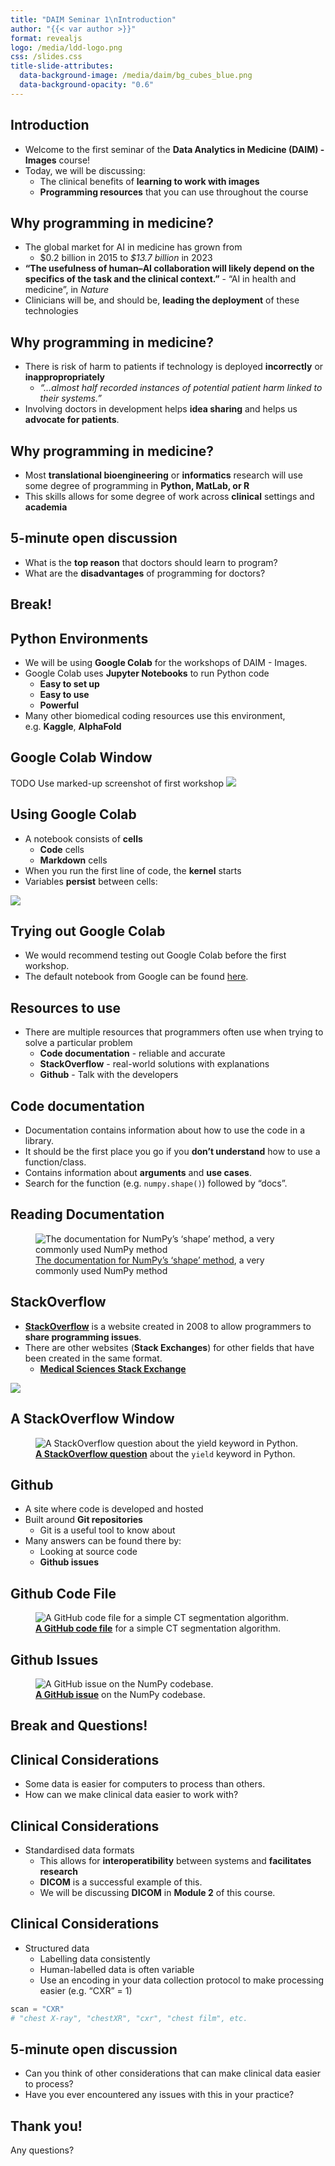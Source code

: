 ```yaml
---
title: "DAIM Seminar 1\nIntroduction"
author: "{{< var author >}}"
format: revealjs
logo: /media/ldd-logo.png
css: /slides.css
title-slide-attributes: 
  data-background-image: /media/daim/bg_cubes_blue.png
  data-background-opacity: "0.6"
---
```


## Introduction {background-image="/media/daim/bg_cubes_blue_right.png" background-opacity="0.6"}

* Welcome to the first seminar of the **Data Analytics in Medicine (DAIM) - Images** course!
* Today, we will be discussing:
    * The clinical benefits of **learning to work with images**
    * **Programming resources** that you can use throughout the course

## Why programming in medicine? {background-image="/media/daim/bg_cubes_blue_right.png" background-opacity="0.6"}

<!--
References 
https://www.pharmiweb.com/press-release/2024-04-24/ai-in-medicine-market-set-for-accelerated-growth-forecasting-usd-1568-billion-value-by-2033
https://www.ncbi.nlm.nih.gov/pmc/articles/PMC7577280/#bib0630
https://www.nature.com/articles/s41591-021-01614-0
-->
* The global market for AI in medicine has grown from 
    * $0.2 billion in 2015 to *$13.7 billion* in 2023
* **"The usefulness of human–AI collaboration will likely depend on the specifics of the task and the clinical context."** - "AI in health and medicine", in *Nature*
* Clinicians will be, and should be, **leading the deployment** of these technologies

## Why programming in medicine? {background-image="/media/daim/bg_cubes_blue_right.png" background-opacity="0.6"}

<!--
References
https://www.bbc.co.uk/news/articles/c4nn0vl2e78o#:~:text=almost%20half%20recorded%20instances%20of,IT%20issues%2C%20across%2031%20trusts
-->
* There is risk of harm to patients if technology is deployed **incorrectly** or **inappropropriately**
    * *"...almost half recorded instances of potential patient harm linked to their systems."*
* Involving doctors in development helps **idea sharing** and helps us **advocate for patients**.

## Why programming in medicine?  {background-image="/media/bundle-of-wires.jpg" background-opacity="0.4"}

* Most **translational bioengineering** or **informatics** research will use some degree of programming in **Python, MatLab, or R**
* This skills allows for some degree of work across **clinical** settings and **academia**

## 5-minute open discussion {background-image="/media/daim/question1.png" background-opacity="0.4"}

* What is the **top reason** that doctors should learn to program?
* What are the **disadvantages** of programming for doctors?

## Break! {background-image="/media/daim/coffee1.png" background-opacity="0.6" text-align=center}

## Python Environments {background-image="/media/daim/bg_cubes_blue_right.png" background-opacity="0.6"}

* We will be using **Google Colab** for the workshops of DAIM - Images.
* Google Colab uses **Jupyter Notebooks** to run Python code
    * **Easy to set up**
    * **Easy to use**
    * **Powerful**
* Many other biomedical coding resources use this environment, e.g. **Kaggle**, **AlphaFold**

## Google Colab Window

TODO Use marked-up screenshot of first workshop
![](/media/daim/colab_cells.png)

## Using Google Colab

* A notebook consists of **cells**
    * **Code** cells
    * **Markdown** cells
* When you run the first line of code, the **kernel** starts
* Variables **persist** between cells:

![](/media/daim/colab_cells.png)

## Trying out Google Colab {background-image="/media/daim/bg_cubes_blue_right.png" background-opacity="0.6"}

* We would recommend testing out Google Colab before the first workshop.
* The default notebook from Google can be found [here](https://colab.research.google.com/).

## Resources to use  {background-image="/media/daim/bg_cubes_blue_right.png" background-opacity="0.6"}

* There are multiple resources that programmers often use when trying to solve a particular problem
    * **Code documentation** - reliable and accurate
    * **StackOverflow** - real-world solutions with explanations
    * **Github** - Talk with the developers

## Code documentation {background-image="/media/daim/bg_cubes_blue_right.png" background-opacity="0.6"}

* Documentation contains information about how to use the code in a library.
* It should be the first place you go if you **don't understand** how to use a function/class.
* Contains information about **arguments** and **use cases**.
* Search for the function (e.g. `numpy.shape()`) followed by "docs".

## Reading Documentation 

![[The documentation for NumPy's 'shape' method](https://numpy.org/doc/stable/reference/generated/numpy.shape.html), a very commonly used NumPy method](/media/daim/np_shape_docs.png)

<!--
Maybe mention the difference between function and method here.
-->

## StackOverflow 

* **[StackOverflow](https://stackoverflow.com)** is a website created in 2008 to allow programmers to **share programming issues**.
* There are other websites (**Stack Exchanges**) for other fields that have been created in the same format.
    * **[Medical Sciences Stack Exchange](https://medicalsciences.stackexchange.com)**

![](/media/daim/Stack_Overflow_logo.png)

## A StackOverflow Window

![**[A StackOverflow question](https://stackoverflow.com/questions/231767/what-does-the-yield-keyword-do-in-python)** about the `yield` keyword in Python.](/media/daim/stackoverflow_yield.png)

## Github{background-image="/media/daim/bg_cubes_blue_right.png" background-opacity="0.6"}

* A site where code is developed and hosted
* Built around **Git repositories**
    * Git is a useful tool to know about
* Many answers can be found there by:
    * Looking at source code
    * **Github issues**

## Github Code File

![**[A GitHub code file](https://github.com/freddie-renyard/CT-Segmentation-UNet/blob/main/data_preprocessor.py)** for a simple CT segmentation algorithm.](/media/daim/github_ctseg.png)

## Github Issues

![**[A GitHub issue](https://github.com/numpy/numpy/issues/27251)** on the NumPy codebase.](/media/daim/github_issue.png)

## Break and Questions! {background-image="/media/daim/coffee2.png" background-opacity="0.6" text-align=center}

## Clinical Considerations {background-image="/media/daim/bg_cubes_blue_right.png" background-opacity="0.6"}


* Some data is easier for computers to process than others.
* How can we make clinical data easier to work with?

## Clinical Considerations {background-image="/media/daim/bg_cubes_blue_right.png" background-opacity="0.6"}

* Standardised data formats
    * This allows for **interoperatibility** between systems and **facilitates research**
    * **DICOM** is a successful example of this.
    * We will be discussing **DICOM** in **Module 2** of this course.

## Clinical Considerations {background-image="/media/daim/bg_cubes_blue_right.png" background-opacity="0.6"}

* Structured data
    * Labelling data consistently
    * Human-labelled data is often variable
    * Use an encoding in your data collection protocol to make processing easier (e.g. "CXR" = 1)

```python
scan = "CXR"
# "chest X-ray", "chestXR", "cxr", "chest film", etc.
```

## 5-minute open discussion {background-image="/media/daim/question1.png" background-opacity="0.4"}

* Can you think of other considerations that can make clinical data easier to process?
* Have you ever encountered any issues with this in your practice?

## Thank you! {background-image="/media/python-scales.jpg" background-opacity="0.4"}

Any questions?